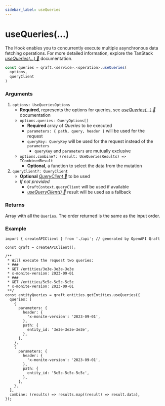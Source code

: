 ```yaml
---
sidebar_label: useQueries
---
```


# useQueries(...)

The Hook enables you to concurrently execute multiple asynchronous data fetching operations.
For more detailed information, explore the TanStack
[_useQueries(...) 🌴_](https://tanstack.com/query/latest/docs/framework/react/reference/useQueries) documentation.

```ts
const queries = qraft.<service>.<operation>.useQueries(
  options,
  queryClient
)
```

### Arguments

1. `options: UseQueriesOptions`
   - **Required**, represents the options for queries, see [_useQueries(...) 🌴_](https://tanstack.com/query/latest/docs/framework/react/reference/useQueries) documentation
   - `options.queries: QueryOptions[]`
     - **Required** array of _Queries_ to be executed
     - `parameters: { path, query, header }` will be used for the request
     - `queryKey: QueryKey` will be used for the request instead of the `parameters`
       - `queryKey` and `parameters` are mutually exclusive
   - `options.combine?: (result: UseQueriesResults) => TCombinedResult`
     - **Optional**, a function to select the data from the mutation
2. `queryClient?: QueryClient`
   - **Optional** [_QueryClient 🌴_](https://tanstack.com/query/latest/docs/reference/QueryClient) to be used
   - _If not provided_
     - `QraftContext.queryClient` will be used if available
     - [_useQueryClient() 🌴_](https://tanstack.com/query/latest/docs/framework/react/reference/useQueryClient)
       result will be used as a fallback

### Returns
Array with all the `Queries`. The order returned is the same as the input order.

### Example

```tsx
import { createAPIClient } from './api'; // generated by OpenAPI Qraft

const qraft = createAPIClient();

/**
 * Will execute the request two queries:
 * ###
 * GET /entities/3e3e-3e3e-3e3e
 * x-monite-version: 2023-09-01
 * ###
 * GET /entities/5c5c-5c5c-5c5c
 * x-monite-version: 2023-09-01
 **/
const entityQueries = qraft.entities.getEntities.useQueries({
  queries: [
    {
      parameters: {
        header: {
          'x-monite-version': '2023-09-01',
        },
        path: {
          entity_id: '3e3e-3e3e-3e3e',
        },
      },
    },
    {
      parameters: {
        header: {
          'x-monite-version': '2023-09-01',
        },
        path: {
          entity_id: '5c5c-5c5c-5c5c',
        },
      },
    },
  ],
  combine: (results) => results.map((result) => result.data),
});
```
